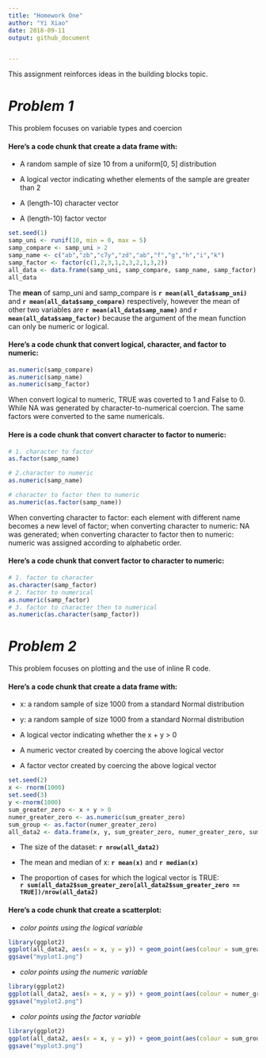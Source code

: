 ```yaml
---
title: "Homework One"
author: "Yi Xiao"
date: 2018-09-11
output: github_document


---
```


This assignment reinforces ideas in the building blocks topic.


# *Problem 1*
This problem focuses on variable types and coercion 

#### Here's a **code chunk** that create a data frame with:

* A random sample of size 10 from a uniform[0, 5] distribution

* A logical vector indicating whether elements of the sample are greater than 2

* A (length-10) character vector

* A (length-10) factor vector

```r
set.seed(1)
samp_uni <- runif(10, min = 0, max = 5)
samp_compare <- samp_uni > 2
samp_name <- c("ab","zb","c7y","zd","ab","f","g","h","i","k")
samp_factor <- factor(c(1,2,3,1,2,3,2,1,3,2))
all_data <- data.frame(samp_uni, samp_compare, samp_name, samp_factor)
all_data
```

The **mean** of samp_uni and samp_compare is **`r mean(all_data$samp_uni)`** and **`r mean(all_data$samp_compare)`** respectively, however the mean of other two variables are  **`r mean(all_data$samp_name)`** and  **`r mean(all_data$samp_factor)`** because the argument of the mean function can only be numeric or logical.



#### Here's a **code chunk** that convert logical, character, and factor to numeric:
```r
as.numeric(samp_compare)
as.numeric(samp_name)
as.numeric(samp_factor)
```

When convert logical to numeric, TRUE was coverted to 1 and False to 0. While NA was generated by character-to-numerical coercion.  The same factors were converted to the same numericals.

#### Here is a **code chunk** that convert character to factor to numeric:
```r
# 1. character to factor
as.factor(samp_name)

# 2.character to numeric
as.numeric(samp_name)

# character to factor then to numeric
as.numeric(as.factor(samp_name))
```
When converting character to factor: each element with different name becomes a new level of factor; when converting character to numeric: NA was generated; when converting character to factor then to numeric: numeric was assigned according to alphabetic order.

#### Here's a **code chunk** that convert factor to character to numeric:
```r
# 1. factor to character
as.character(samp_factor)
# 2. factor to numerical
as.numeric(samp_factor)
# 3. factor to character then to numerical 
as.numeric(as.character(samp_factor))
```
# *Problem 2*
This problem focuses on plotting and the use of inline R code.

#### Here's a **code chunk** that create a data frame with:

* x: a random sample of size 1000 from a standard Normal distribution

* y: a random sample of size 1000 from a standard Normal distribution

* A logical vector indicating whether the x + y > 0

* A numeric vector created by coercing the above logical vector

* A factor vector created by coercing the above logical vector
```r
set.seed(2)
x <- rnorm(1000)
set.seed(3)
y <-rnorm(1000)
sum_greater_zero <- x + y > 0
numer_greater_zero <- as.numeric(sum_greater_zero)
sum_group <- as.factor(numer_greater_zero)
all_data2 <- data.frame(x, y, sum_greater_zero, numer_greater_zero, sum_group)
```

* The size of the dataset: **`r nrow(all_data2)`**

* The mean and median of x: **`r mean(x)`** and **`r median(x)`**

* The proportion of cases for which the logical vector is TRUE:   
**`r sum(all_data2$sum_greater_zero[all_data2$sum_greater_zero == TRUE])/nrow(all_data2)`**


#### Here's a **code chunk** that create a scatterplot:

* *color points using the logical variable*
```r
library(ggplot2)
ggplot(all_data2, aes(x = x, y = y)) + geom_point(aes(colour = sum_greater_zero))
ggsave("myplot1.png")
```

* *color points using the numeric variable*
```r
library(ggplot2)
ggplot(all_data2, aes(x = x, y = y)) + geom_point(aes(colour = numer_greater_zero))
ggsave("myplot2.png")
```

* *color points using the factor variable*
```r
library(ggplot2)
ggplot(all_data2, aes(x = x, y = y)) + geom_point(aes(colour = sum_group))
ggsave("myplot3.png")
```


